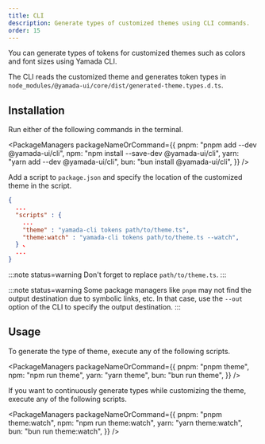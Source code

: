 ```yaml
---
title: CLI
description: Generate types of customized themes using CLI commands.
order: 15
---
```


You can generate types of tokens for customized themes such as colors and font sizes using Yamada CLI.

The CLI reads the customized theme and generates token types in `node_modules/@yamada-ui/core/dist/generated-theme.types.d.ts`.

## Installation

Run either of the following commands in the terminal.

<PackageManagers
  packageNameOrCommand={{
    pnpm: "pnpm add --dev @yamada-ui/cli",
    npm: "npm install --save-dev @yamada-ui/cli",
    yarn: "yarn add --dev @yamada-ui/cli",
    bun: "bun install @yamada-ui/cli",
  }}
/>

Add a script to `package.json` and specify the location of the customized theme in the script.

```json title=package.json
{
  ...
  "scripts" : {
    ...
    "theme" : "yamada-cli tokens path/to/theme.ts",
    "theme:watch" : "yamada-cli tokens path/to/theme.ts --watch",
  } 、
  ...
}
```

:::note status=warning
Don't forget to replace `path/to/theme.ts`.
:::

:::note status=warning
Some package managers like `pnpm` may not find the output destination due to symbolic links, etc. In that case, use the `--out` option of the CLI to specify the output destination.
:::

## Usage

To generate the type of theme, execute any of the following scripts.

<PackageManagers
  packageNameOrCommand={{
    pnpm: "pnpm theme",
    npm: "npm run theme",
    yarn: "yarn theme",
    bun: "bun run theme",
  }}
/>

If you want to continuously generate types while customizing the theme, execute any of the following scripts.

<PackageManagers
  packageNameOrCommand={{
    pnpm: "pnpm theme:watch",
    npm: "npm run theme:watch",
    yarn: "yarn theme:watch",
    bun: "bun run theme:watch",
  }}
/>
